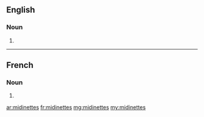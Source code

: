 ==English==

===Noun===
{{head|en|plural}}

# {{plural of|midinette|lang=en}}

----

==French==

===Noun===
{{head|fr|plural}}

# {{plural of|midinette|lang=fr}}

[[ar:midinettes]]
[[fr:midinettes]]
[[mg:midinettes]]
[[my:midinettes]]